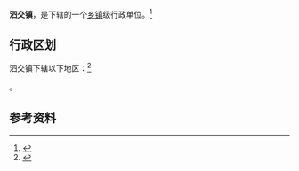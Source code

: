{{中国乡级行政区|14/08/28/105/000}}

'''泗交镇'''，是{{PRC admin/fullname|14/08/28/105/000|3}}下辖的一个[[乡镇|乡镇]]级行政单位。<ref>{{PRC admin/ref sgc|{{PRC admin/parent|14/08/28/105/000}}}}</ref>

== 行政区划 ==

泗交镇下辖以下地区：<ref>{{PRC admin/ref sgc|14/08/28/105/000}}</ref>

{{PRC admin/children|14/08/28/105/000}}。

== 参考资料 ==

{{reflist}}

{{行政区划小作品}}
{{PRC admin/navcat|14/08/28/105/000}}